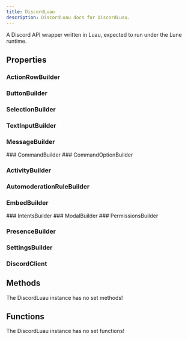 ```yaml
---
title: DiscordLuau
description: DiscordLuau docs for DiscordLuau.
---
```


[//]: # "This file was automatically compiled through the Generator luau code under this repository"
[//]: # "if you want to edit the documentation of discord-luau, please write changes"
[//]: # "to the discord-luau repository itself, we extract the comments from discord-luau and translate"
[//]: # "them into markdown files that Nextra can interpret!"
[//]: # "----- DOCUMENT IMPORTS ----- "


[//]: # "----- DOCUMENT DESCRIPTION ----- "

A Discord API wrapper written in Luau, expected to run under the Lune runtime.

[//]: # "----- DOCUMENT PROPERTIES ----- "

## Properties

### ActionRowBuilder

<LuaProperty
  name="DiscordLuau.ActionRowBuilder"
  type="Builders.Interface.ActionRowBuilder"
/>
### ButtonBuilder

<LuaProperty
  name="DiscordLuau.ButtonBuilder"
  type="Builders.Interface.ButtonBuilder"
/>
### SelectionBuilder

<LuaProperty
  name="DiscordLuau.SelectionBuilder"
  type="Builders.Interface.SelectionBuilder"
/>
### TextInputBuilder

<LuaProperty
  name="DiscordLuau.TextInputBuilder"
  type="Builders.Interface.TextInputBuilder"
/>
### MessageBuilder

<LuaProperty name="DiscordLuau.MessageBuilder" type="Builders.MessageBuilder" />
### CommandBuilder

<LuaProperty name="DiscordLuau.CommandBuilder" type="Builders.CommandBuilder" />
### CommandOptionBuilder

<LuaProperty
  name="DiscordLuau.CommandOptionBuilder"
  type="Builders.CommandOptionBuilder"
/>
### ActivityBuilder

<LuaProperty
  name="DiscordLuau.ActivityBuilder"
  type="Builders.ActivityBuilder"
/>
### AutomoderationRuleBuilder

<LuaProperty
  name="DiscordLuau.AutomoderationRuleBuilder"
  type="Builders.AutomoderationRuleBuilder"
/>
### EmbedBuilder

<LuaProperty name="DiscordLuau.EmbedBuilder" type="Builders.EmbedBuilder" />
### IntentsBuilder

<LuaProperty name="DiscordLuau.IntentsBuilder" type="Builders.IntentsBuilder" />
### ModalBuilder

<LuaProperty name="DiscordLuau.ModalBuilder" type="Builders.ModalBuilder" />
### PermissionsBuilder

<LuaProperty
  name="DiscordLuau.PermissionsBuilder"
  type="Builders.PermissionsBuilder"
/>
### PresenceBuilder

<LuaProperty
  name="DiscordLuau.PresenceBuilder"
  type="Builders.PresenceBuilder"
/>
### SettingsBuilder

<LuaProperty
  name="DiscordLuau.SettingsBuilder"
  type="Builders.SettingsBuilder"
/>
### DiscordClient

<LuaProperty name="DiscordLuau.DiscordClient" type="DiscordClient" />

[//]: # "----- DOCUMENT METHODS ----- "

## Methods

The DiscordLuau instance has no set methods!

[//]: # "----- DOCUMENT FUNCTIONS ----- "

## Functions

The DiscordLuau instance has no set functions!
